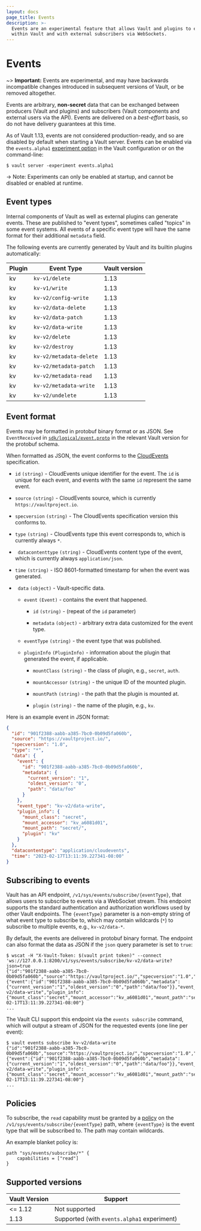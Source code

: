 ```yaml
---
layout: docs
page_title: Events
description: >-
  Events are an experimental feature that allows Vault and plugins to exchange arbitrary activity data
  within Vault and with external subscribers via WebSockets.
---
```


# Events

~> **Important:** Events are experimental, and may have backwards incompatible changes introduced in subsequent versions of Vault, or be removed altogether.

Events are arbitrary, **non-secret** data that can be exchanged between producers (Vault and plugins)
and subscribers (Vault components and external users via the API).
Events are delivered on a *best-effort* basis, so do not have delivery guarantees at this time.

As of Vault 1.13, events are not considered production-ready, and so are disabled by default when starting a Vault server.
Events can be enabled via the `events.alpha1` [experiment option](/vault/docs/configuration#experiments) in the Vault
configuration or on the command-line:

```shell-session
$ vault server -experiment events.alpha1
```

-> Note: Experiments can only be enabled at startup, and cannot be disabled or enabled at runtime.

## Event types

<!-- This information will probably be migrated to the plugin pages eventually -->

Internal components of Vault as well as external plugins can generate events.
These are published to "event types", sometimes called "topics" in some event systems.
All events of a specific event type will have the same format for their
additional `metadata` field.

The following events are currently generated by Vault and its builtin plugins automatically:

| Plugin | Event Type              | Vault version |
| ------ | ----------------------- | ------------- |
| kv     | `kv-v1/delete`          | 1.13          |
| kv     | `kv-v1/write`           | 1.13          |
| kv     | `kv-v2/config-write`    | 1.13          |
| kv     | `kv-v2/data-delete`     | 1.13          |
| kv     | `kv-v2/data-patch`      | 1.13          |
| kv     | `kv-v2/data-write`      | 1.13          |
| kv     | `kv-v2/delete`          | 1.13          |
| kv     | `kv-v2/destroy`         | 1.13          |
| kv     | `kv-v2/metadata-delete` | 1.13          |
| kv     | `kv-v2/metadata-patch`  | 1.13          |
| kv     | `kv-v2/metadata-read`   | 1.13          |
| kv     | `kv-v2/metadata-write`  | 1.13          |
| kv     | `kv-v2/undelete`        | 1.13          |


## Event format

Events may be formatted in protobuf binary format or as JSON.
See `EventReceived` in [`sdk/logical/event.proto`](https://github.com/openbao/openbao/blob/main/sdk/logical/event.proto) in the relevant Vault version for the protobuf schema.

When formatted as JSON, the event conforms to the [CloudEvents](https://cloudevents.io/) specification.

- `id` `(string)` - CloudEvents unique identifier for the event. The `id` is unique for each event, and events with the same `id` represent the same event.

- `source` `(string)` - CloudEvents source, which is currently `https://vaultproject.io`.

- `specversion` `(string)` - The CloudEvents specification version this conforms to.

- `type` `(string)` - CloudEvents type this event corresponds to, which is currently always `*`.

- ` datacontenttype` `(string)` - CloudEvents content type of the event, which is currently always `application/json`.

- `time` `(string)` - ISO 8601-formatted timestamp for when the event was generated.

- ` data` `(object)` - Vault-specific data.

  - `event` `(Event)` - contains the event that happened.

    - `id` `(string)` - (repeat of the `id` parameter)

    - `metadata` `(object)` - arbitrary extra data customized for the event type.

  - `eventType` `(string)` - the event type that was published.

  - `pluginInfo` `(PluginInfo)` - information about the plugin that generated the event, if applicable.

    - `mountClass` `(string)` - the class of plugin, e.g., `secret`, `auth`.

    - `mountAccessor` `(string)` - the unique ID of the mounted plugin.

    - `mountPath` `(string)` - the path that the plugin is mounted at.

    - `plugin` `(string)` - the name of the plugin, e.g., `kv`.

Here is an example event in JSON format:

```json
{
  "id": "901f2388-aabb-a385-7bc0-0b09d5fa060b",
  "source": "https://vaultproject.io/",
  "specversion": "1.0",
  "type": "*",
  "data": {
    "event": {
      "id": "901f2388-aabb-a385-7bc0-0b09d5fa060b",
      "metadata": {
        "current_version": "1",
        "oldest_version": "0",
        "path": "data/foo"
      }
    },
    "event_type": "kv-v2/data-write",
    "plugin_info": {
      "mount_class": "secret",
      "mount_accessor": "kv_a6081d01",
      "mount_path": "secret/",
      "plugin": "kv"
    }
  },
  "datacontentype": "application/cloudevents",
  "time": "2023-02-17T13:11:39.227341-08:00"
}
```

## Subscribing to events

Vault has an API endpoint, `/v1/sys/events/subscribe/{eventType}`, that allows users to subscribe to events via a
WebSocket stream.
This endpoint supports the standard authentication and authorization workflows used by other Vault endpoints.
The `{eventType}` parameter is a non-empty string of what event type to subscribe to, which may contain wildcards (`*`)
to subscribe to multiple events, e.g., `kv-v2/data-*`.

By default, the events are delivered in protobuf binary format.
The endpoint can also format the data as JSON if the `json` query parameter is set to `true`:

```shell-session
$ wscat -H "X-Vault-Token: $(vault print token)" --connect 'ws://127.0.0.1:8200/v1/sys/events/subscribe/kv-v2/data-write?json=true
{"id":"901f2388-aabb-a385-7bc0-0b09d5fa060b","source":"https://vaultproject.io/","specversion":"1.0","type":"*","data":{"event":{"id":"901f2388-aabb-a385-7bc0-0b09d5fa060b","metadata":{"current_version":"1","oldest_version":"0","path":"data/foo"}},"event_type":"kv-v2/data-write","plugin_info":{"mount_class":"secret","mount_accessor":"kv_a6081d01","mount_path":"secret/","plugin":"kv"}},"datacontentype":"application/cloudevents","time":"2023-02-17T13:11:39.227341-08:00"}
...
```

The Vault CLI support this endpoint via the `events subscribe` command, which will output a stream of
JSON for the requested events (one line per event):

```shell-session
$ vault events subscribe kv-v2/data-write
{"id":"901f2388-aabb-a385-7bc0-0b09d5fa060b","source":"https://vaultproject.io/","specversion":"1.0","type":"*","data":{"event":{"id":"901f2388-aabb-a385-7bc0-0b09d5fa060b","metadata":{"current_version":"1","oldest_version":"0","path":"data/foo"}},"event_type":"kv-v2/data-write","plugin_info":{"mount_class":"secret","mount_accessor":"kv_a6081d01","mount_path":"secret/","plugin":"kv"}},"datacontentype":"application/cloudevents","time":"2023-02-17T13:11:39.227341-08:00"}
...
```

## Policies

To subscribe, the `read` capability must be granted by a [policy](/vault/docs/concepts/policies)
on the `/v1/sys/events/subscribe/{eventType}` path, where `{eventType}` is the event type that will be
subscribed to. The path may contain wildcards.

An example blanket policy is:
```hcl
path "sys/events/subscribe/*" {
    capabilities = ["read"]
}
```


## Supported versions

| Vault Version | Support                                     |
| ------------- | ------------------------------------------- |
| <= 1.12       | Not supported                               |
| 1.13          | Supported (with `events.alpha1` experiment) |